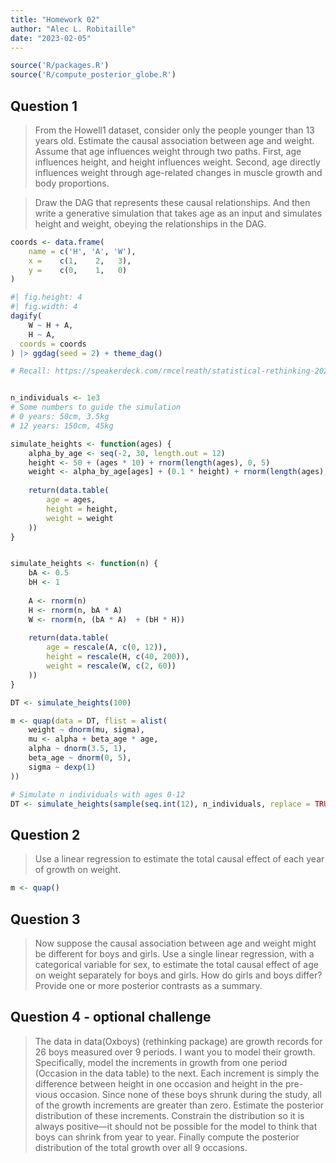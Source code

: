 ```yaml
---
title: "Homework 02"
author: "Alec L. Robitaille"
date: "2023-02-05"
---
```


```r
source('R/packages.R')
source('R/compute_posterior_globe.R')
```


## Question 1

> From the Howell1 dataset, consider only the people younger than 13 years
old. Estimate the causal association between age and weight. Assume that age
influences weight through two paths. First, age influences height, and height
influences weight. Second, age directly influences weight through age-related
changes in muscle growth and body proportions.

> Draw the DAG that represents these causal relationships. And then write a
generative simulation that takes age as an input and simulates height and
weight, obeying the relationships in the DAG.

```r
coords <- data.frame(
	name = c('H', 'A', 'W'),
	x =    c(1,    2,   3),
	y =    c(0,    1,   0)
)
```

```r
#| fig.height: 4
#| fig.width: 4
dagify(
	W ~ H + A,
	H ~ A,
  coords = coords
) |> ggdag(seed = 2) + theme_dag()
```


```r
# Recall: https://speakerdeck.com/rmcelreath/statistical-rethinking-2023-lecture-04?slide=22


n_individuals <- 1e3
# Some numbers to guide the simulation
# 0 years: 50cm, 3.5kg
# 12 years: 150cm, 45kg

simulate_heights <- function(ages) {
	alpha_by_age <- seq(-2, 30, length.out = 12)
	height <- 50 + (ages * 10) + rnorm(length(ages), 0, 5)
	weight <- alpha_by_age[ages] + (0.1 * height) + rnorm(length(ages), 0, 0.3)
	
	return(data.table(
		age = ages,
		height = height,
		weight = weight
	))	
}


simulate_heights <- function(n) {
	bA <- 0.5
	bH <- 1
	
	A <- rnorm(n)
	H <- rnorm(n, bA * A)
	W <- rnorm(n, (bA * A)  + (bH * H))
	
	return(data.table(
		age = rescale(A, c(0, 12)),
		height = rescale(H, c(40, 200)),
		weight = rescale(W, c(2, 60))
	))	
}

DT <- simulate_heights(100)

m <- quap(data = DT, flist = alist(
	weight ~ dnorm(mu, sigma),
	mu <- alpha + beta_age * age,
	alpha ~ dnorm(3.5, 1),
	beta_age ~ dnorm(0, 5),
	sigma ~ dexp(1)
))

# Simulate n individuals with ages 0-12
DT <- simulate_heights(sample(seq.int(12), n_individuals, replace = TRUE))

```


## Question 2

> Use a linear regression to estimate the total causal effect of each year of
growth on weight.


```r


m <- quap()

```


## Question 3

> Now suppose the causal association between age and weight might be different
for boys and girls. Use a single linear regression, with a categorical variable
for sex, to estimate the total causal effect of age on weight separately for
boys and girls. How do girls and boys differ? Provide one or more posterior
contrasts as a summary.


## Question 4 - optional challenge

> The data in data(Oxboys) (rethinking package) are growth records for 26 boys
measured over 9 periods. I want you to model their growth. Specifically, model
the increments in growth from one period (Occasion in the data table) to the
next. Each increment is simply the difference between height in one occasion and
height in the pre- vious occasion. Since none of these boys shrunk during the
study, all of the growth increments are greater than zero. Estimate the
posterior distribution of these increments. Constrain the distribution so it is
always positive—it should not be possible for the model to think that boys can
shrink from year to year. Finally compute the posterior distribution of the
total growth over all 9 occasions.

